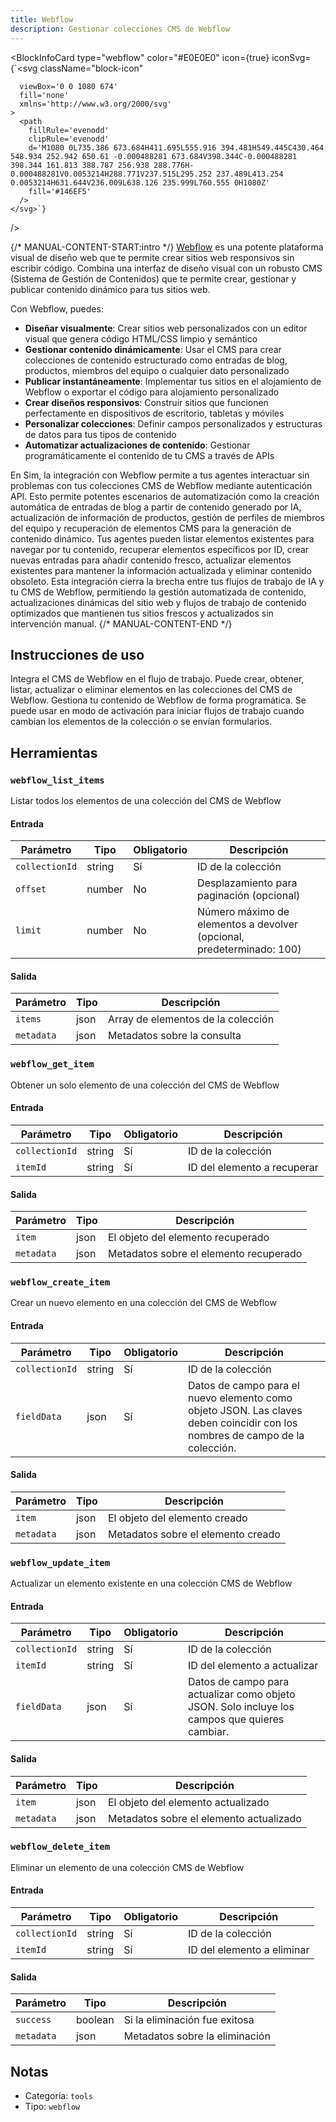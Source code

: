 ```yaml
---
title: Webflow
description: Gestionar colecciones CMS de Webflow
---
```



<BlockInfoCard 
  type="webflow"
  color="#E0E0E0"
  icon={true}
  iconSvg={`<svg className="block-icon"
      
      
      
      viewBox='0 0 1080 674'
      fill='none'
      xmlns='http://www.w3.org/2000/svg'
    >
      <path
        fillRule='evenodd'
        clipRule='evenodd'
        d='M1080 0L735.386 673.684H411.695L555.916 394.481H549.445C430.464 548.934 252.942 650.61 -0.000488281 673.684V398.344C-0.000488281 398.344 161.813 388.787 256.938 288.776H-0.000488281V0.0053214H288.771V237.515L295.252 237.489L413.254 0.0053214H631.644V236.009L638.126 235.999L760.555 0H1080Z'
        fill='#146EF5'
      />
    </svg>`}
/>

{/* MANUAL-CONTENT-START:intro */}
[Webflow](https://webflow.com/) es una potente plataforma visual de diseño web que te permite crear sitios web responsivos sin escribir código. Combina una interfaz de diseño visual con un robusto CMS (Sistema de Gestión de Contenidos) que te permite crear, gestionar y publicar contenido dinámico para tus sitios web.

Con Webflow, puedes:

- **Diseñar visualmente**: Crear sitios web personalizados con un editor visual que genera código HTML/CSS limpio y semántico
- **Gestionar contenido dinámicamente**: Usar el CMS para crear colecciones de contenido estructurado como entradas de blog, productos, miembros del equipo o cualquier dato personalizado
- **Publicar instantáneamente**: Implementar tus sitios en el alojamiento de Webflow o exportar el código para alojamiento personalizado
- **Crear diseños responsivos**: Construir sitios que funcionen perfectamente en dispositivos de escritorio, tabletas y móviles
- **Personalizar colecciones**: Definir campos personalizados y estructuras de datos para tus tipos de contenido
- **Automatizar actualizaciones de contenido**: Gestionar programáticamente el contenido de tu CMS a través de APIs

En Sim, la integración con Webflow permite a tus agentes interactuar sin problemas con tus colecciones CMS de Webflow mediante autenticación API. Esto permite potentes escenarios de automatización como la creación automática de entradas de blog a partir de contenido generado por IA, actualización de información de productos, gestión de perfiles de miembros del equipo y recuperación de elementos CMS para la generación de contenido dinámico. Tus agentes pueden listar elementos existentes para navegar por tu contenido, recuperar elementos específicos por ID, crear nuevas entradas para añadir contenido fresco, actualizar elementos existentes para mantener la información actualizada y eliminar contenido obsoleto. Esta integración cierra la brecha entre tus flujos de trabajo de IA y tu CMS de Webflow, permitiendo la gestión automatizada de contenido, actualizaciones dinámicas del sitio web y flujos de trabajo de contenido optimizados que mantienen tus sitios frescos y actualizados sin intervención manual.
{/* MANUAL-CONTENT-END */}

## Instrucciones de uso

Integra el CMS de Webflow en el flujo de trabajo. Puede crear, obtener, listar, actualizar o eliminar elementos en las colecciones del CMS de Webflow. Gestiona tu contenido de Webflow de forma programática. Se puede usar en modo de activación para iniciar flujos de trabajo cuando cambian los elementos de la colección o se envían formularios.

## Herramientas

### `webflow_list_items`

Listar todos los elementos de una colección del CMS de Webflow

#### Entrada

| Parámetro | Tipo | Obligatorio | Descripción |
| --------- | ---- | -------- | ----------- |
| `collectionId` | string | Sí | ID de la colección |
| `offset` | number | No | Desplazamiento para paginación \(opcional\) |
| `limit` | number | No | Número máximo de elementos a devolver \(opcional, predeterminado: 100\) |

#### Salida

| Parámetro | Tipo | Descripción |
| --------- | ---- | ----------- |
| `items` | json | Array de elementos de la colección |
| `metadata` | json | Metadatos sobre la consulta |

### `webflow_get_item`

Obtener un solo elemento de una colección del CMS de Webflow

#### Entrada

| Parámetro | Tipo | Obligatorio | Descripción |
| --------- | ---- | -------- | ----------- |
| `collectionId` | string | Sí | ID de la colección |
| `itemId` | string | Sí | ID del elemento a recuperar |

#### Salida

| Parámetro | Tipo | Descripción |
| --------- | ---- | ----------- |
| `item` | json | El objeto del elemento recuperado |
| `metadata` | json | Metadatos sobre el elemento recuperado |

### `webflow_create_item`

Crear un nuevo elemento en una colección del CMS de Webflow

#### Entrada

| Parámetro | Tipo | Obligatorio | Descripción |
| --------- | ---- | -------- | ----------- |
| `collectionId` | string | Sí | ID de la colección |
| `fieldData` | json | Sí | Datos de campo para el nuevo elemento como objeto JSON. Las claves deben coincidir con los nombres de campo de la colección. |

#### Salida

| Parámetro | Tipo | Descripción |
| --------- | ---- | ----------- |
| `item` | json | El objeto del elemento creado |
| `metadata` | json | Metadatos sobre el elemento creado |

### `webflow_update_item`

Actualizar un elemento existente en una colección CMS de Webflow

#### Entrada

| Parámetro | Tipo | Obligatorio | Descripción |
| --------- | ---- | -------- | ----------- |
| `collectionId` | string | Sí | ID de la colección |
| `itemId` | string | Sí | ID del elemento a actualizar |
| `fieldData` | json | Sí | Datos de campo para actualizar como objeto JSON. Solo incluye los campos que quieres cambiar. |

#### Salida

| Parámetro | Tipo | Descripción |
| --------- | ---- | ----------- |
| `item` | json | El objeto del elemento actualizado |
| `metadata` | json | Metadatos sobre el elemento actualizado |

### `webflow_delete_item`

Eliminar un elemento de una colección CMS de Webflow

#### Entrada

| Parámetro | Tipo | Obligatorio | Descripción |
| --------- | ---- | -------- | ----------- |
| `collectionId` | string | Sí | ID de la colección |
| `itemId` | string | Sí | ID del elemento a eliminar |

#### Salida

| Parámetro | Tipo | Descripción |
| --------- | ---- | ----------- |
| `success` | boolean | Si la eliminación fue exitosa |
| `metadata` | json | Metadatos sobre la eliminación |

## Notas

- Categoría: `tools`
- Tipo: `webflow`
